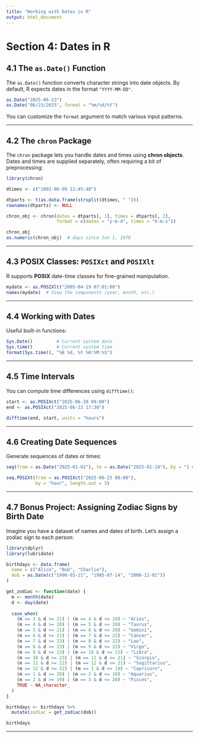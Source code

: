 ```yaml
---
title: "Working with Dates in R"
output: html_document
---
```


# Section 4: Dates in R

## 4.1 The `as.Date()` Function

The `as.Date()` function converts character strings into date objects. By default, R expects dates in the format `"YYYY-MM-DD"`.

```r
as.Date("2025-06-23")
as.Date("06/23/2025", format = "%m/%d/%Y")
```

You can customize the `format` argument to match various input patterns.

---

## 4.2 The `chron` Package

The `chron` package lets you handle dates and times using **chron objects**. Dates and times are supplied separately, often requiring a bit of preprocessing:

```r
library(chron)

dtimes <- c("2002-06-09 12:45:40")

dtparts <- t(as.data.frame(strsplit(dtimes, " ")))
rownames(dtparts) <- NULL

chron_obj <- chron(dates = dtparts[, 1], times = dtparts[, 2],
                   format = c(dates = "y-m-d", times = "h:m:s"))

chron_obj
as.numeric(chron_obj)  # days since Jan 1, 1970
```

---

## 4.3 POSIX Classes: `POSIXct` and `POSIXlt`

R supports **POSIX** date-time classes for fine-grained manipulation.

```r
mydate <- as.POSIXlt("2005-04-19 07:01:00")
names(mydate)  # View the components (year, month, etc.)
```

---

## 4.4 Working with Dates

Useful built-in functions:

```r
Sys.Date()         # Current system date
Sys.time()         # Current system time
format(Sys.time(), "%B %d, %Y %H:%M:%S")
```

---

## 4.5 Time Intervals

You can compute time differences using `difftime()`:

```r
start <- as.POSIXct("2025-06-20 09:00")
end <- as.POSIXct("2025-06-23 17:30")

difftime(end, start, units = "hours")
```

---

## 4.6 Creating Date Sequences

Generate sequences of dates or times:

```r
seq(from = as.Date("2025-01-01"), to = as.Date("2025-01-10"), by = "1 day")

seq.POSIXt(from = as.POSIXct("2025-06-23 08:00"),
           by = "hour", length.out = 5)
```

---

## 4.7 Bonus Project: Assigning Zodiac Signs by Birth Date

Imagine you have a dataset of names and dates of birth. Let’s assign a zodiac sign to each person:

```r
library(dplyr)
library(lubridate)

birthdays <- data.frame(
  name = c("Alice", "Bob", "Charlie"),
  dob = as.Date(c("1990-03-21", "1985-07-14", "2000-12-01"))
)

get_zodiac <- function(date) {
  m <- month(date)
  d <- day(date)
  
  case_when(
    (m == 3 & d >= 21) | (m == 4 & d <= 19) ~ "Aries",
    (m == 4 & d >= 20) | (m == 5 & d <= 20) ~ "Taurus",
    (m == 5 & d >= 21) | (m == 6 & d <= 20) ~ "Gemini",
    (m == 6 & d >= 21) | (m == 7 & d <= 22) ~ "Cancer",
    (m == 7 & d >= 23) | (m == 8 & d <= 22) ~ "Leo",
    (m == 8 & d >= 23) | (m == 9 & d <= 22) ~ "Virgo",
    (m == 9 & d >= 23) | (m == 10 & d <= 22) ~ "Libra",
    (m == 10 & d >= 23) | (m == 11 & d <= 21) ~ "Scorpio",
    (m == 11 & d >= 22) | (m == 12 & d <= 21) ~ "Sagittarius",
    (m == 12 & d >= 22) | (m == 1 & d <= 19) ~ "Capricorn",
    (m == 1 & d >= 20) | (m == 2 & d <= 18) ~ "Aquarius",
    (m == 2 & d >= 19) | (m == 3 & d <= 20) ~ "Pisces",
    TRUE ~ NA_character_
  )
}

birthdays <- birthdays %>%
  mutate(zodiac = get_zodiac(dob))

birthdays
```

---

